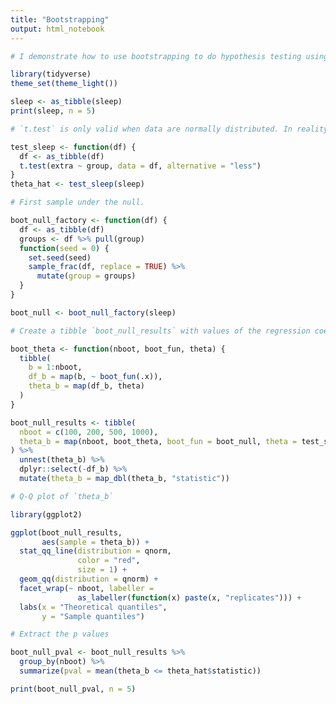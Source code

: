 ---
title: "Bootstrapping"
output: html_notebook
---

```{r}

# I demonstrate how to use bootstrapping to do hypothesis testing using a dataset `sleep` in tidyverse. It is to test wheather there is a significant increase in the number of extra hours of sleep compared to the control group.

library(tidyverse)
theme_set(theme_light())

sleep <- as_tibble(sleep)
print(sleep, n = 5)

# `t.test` is only valid when data are normally distributed. In reality, this is often not true.

test_sleep <- function(df) {
  df <- as_tibble(df)
  t.test(extra ~ group, data = df, alternative = "less")
}
theta_hat <- test_sleep(sleep)

```

```{r}

# First sample under the null.

boot_null_factory <- function(df) {
  df <- as_tibble(df)
  groups <- df %>% pull(group)
  function(seed = 0) {
    set.seed(seed)
    sample_frac(df, replace = TRUE) %>% 
      mutate(group = groups)
  }
}

boot_null <- boot_null_factory(sleep)

```

```{r}

# Create a tibble `boot_null_results` with values of the regression coefficients averaged over an increasing number of bootstrap replicates.

boot_theta <- function(nboot, boot_fun, theta) {
  tibble(
    b = 1:nboot,
    df_b = map(b, ~ boot_fun(.x)),
    theta_b = map(df_b, theta)
  )
}

boot_null_results <- tibble(
  nboot = c(100, 200, 500, 1000),
  theta_b = map(nboot, boot_theta, boot_fun = boot_null, theta = test_sleep)
) %>%
  unnest(theta_b) %>%
  dplyr::select(-df_b) %>%
  mutate(theta_b = map_dbl(theta_b, "statistic"))

```

```{r}

# Q-Q plot of `theta_b`

library(ggplot2)

ggplot(boot_null_results,
       aes(sample = theta_b)) +
  stat_qq_line(distribution = qnorm,
               color = "red",
               size = 1) +
  geom_qq(distribution = qnorm) +
  facet_wrap(~ nboot, labeller = 
               as_labeller(function(x) paste(x, "replicates"))) +
  labs(x = "Theoretical quantiles",
       y = "Sample quantiles")

```

```{r}

# Extract the p values

boot_null_pval <- boot_null_results %>%
  group_by(nboot) %>%
  summarize(pval = mean(theta_b <= theta_hat$statistic))

print(boot_null_pval, n = 5)

```


